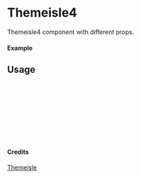 
<Meta of={Themeisle4} title="Themeisle/Themeisle4" />

# Themeisle4

Themeisle4 component with different props.

#### Example

<Canvas of={Themeisle4.Primary} />

## Usage

```ts
import { Themeisle4 } from "yadl-ui";

const Example = () => {
  return (
      <Themeisle4 />
  );
};

export default Example;
```

#### Credits
[Themeisle](https://themeisle.com/illustrations)
